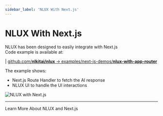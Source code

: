 ```yaml
---
sidebar_label: 'NLUX With Next.js'
---
```



# NLUX With Next.js

NLUX has been designed to easily integrate with Next.js<br />
Code example is available at:

| [github.com/**nlkitai/nlux** -> examples/next-js-demos/**nlux-with-app-router**](https://github.com/nlkitai/nlux/tree/latest/examples/next-js-demos/nlux-with-app-router)

The example shows:

* Next.js Route Handler to fetch the AI response
* NLUX UI to handle the UI interactions

![NLUX with Next.js](/images/screens/nlux-next.png)

---

<Link className="learn-more-link button button--secondary" to="/learn/get-started/vercel-ai">Learn More About NLUX and Next.js</Link>
